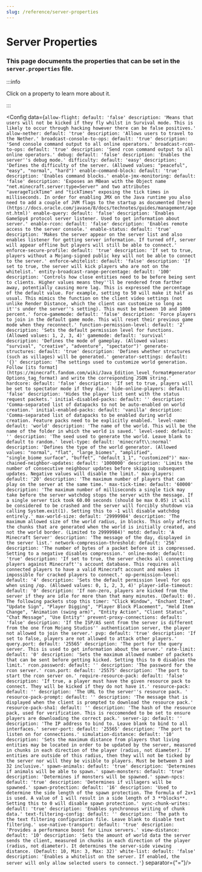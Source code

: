 ```yaml
---
slug: /reference/server-properties
---
```


# Server Properties


### This page documents the properties that can be set in the `server.properties` file.

:::info

Click on a property to learn more about it.

:::

<Config data={`
allow-flight:
  default: 'false'
  description: 'Means that users will not be kicked if they fly whilst in Survival mode. This is likely to occur through
    hacking however there can be false positives.'
allow-nether:
  default: 'true'
  description: 'Allows users to travel to the Nether.'
broadcast-console-to-ops:
  default: 'true'
  description: 'Send console command output to all online operators.'
broadcast-rcon-to-ops:
  default: 'true'
  description: 'Send rcon command output to all online operators.'
debug:
  default: 'false'
  description: 'Enables the server''s debug mode.'
difficulty:
  default: 'easy'
  description: 'Defines the difficulty of the server. (Allowed values: "peaceful", "easy", "normal", "hard")'
enable-command-block:
  default: 'true'
  description: 'Enables command blocks.'
enable-jmx-monitoring:
  default: 'false'
  description: 'Exposes an MBean with the Object name "net.minecraft.server:type=Server" and two attributes
    "averageTickTime" and "tickTimes" exposing the tick times in milliseconds. In order for enabling JMX on
    the Java runtime you also need to add a couple of JVM flags to the startup as documented
    [here](https://docs.oracle.com/javase/8/docs/technotes/guides/management/agent.html)'
enable-query:
  default: 'false'
  description: 'Enables GameSpy4 protocol server listener. Used to get information about server.'
enable-rcon:
  default: 'false'
  description: 'Enables remote access to the server console.'
enable-status:
  default: 'true'
  description: 'Makes the server appear on the server list and also enables listener for getting server
    information. If turned off, server will appear offline but players will still be able to connect.'
enforce-secure-profile:
  default: 'true'
  description: 'If set to true, players without a Mojang-signed public key will not be able to connect to the server.'
enforce-whitelist:
  default: 'false'
  description: 'If set to true, the server will kick players who are not on the whitelist.'
entity-broadcast-range-percentage:
  default: '100'
  description: 'Controls how close entities need to be before being sent to clients. Higher values means they''ll
    be rendered from farther away, potentially causing more lag. This is expressed the percentage of the default
    value. For example, setting to 50 will make it half as usual. This mimics the function on the client video
    settings (not unlike Render Distance, which the client can customize so long as it''s under the server''s
    setting). This must be between 10 and 1000 percent.'
force-gamemode:
  default: 'false'
  description: 'Force players to join in the default game mode. This will reset their previous game mode when they
    reconnect.'
function-permission-level:
  default: '2'
  description: 'Sets the default permission level for functions. (Allowed values: 1, 2, 3, 4)'
gamemode:
  default: 'survival'
  description: 'Defines the mode of gameplay. (Allowed values: "survival", "creative", "adventure", "spectator")'
generate-structures:
  default: 'true'
  description: 'Defines whether structures (such as villages) will be generated.'
generator-settings:
  default: '{}'
  description: 'The settings used to customize world generation. Follow
    [its format](https://minecraft.fandom.com/wiki/Java_Edition_level_format#generatorOptions_tag_format) and
    write the corresponding JSON string.'
hardcore:
  default: 'false'
  description: 'If set to true, players will be set to spectator mode if they die.'
hide-online-players:
  default: 'false'
  description: 'Hides the player list sent with the status request packets.'
initial-disabled-packs:
  default: ''
  description: 'Comma-separated list of datapacks to not be auto-enabled on world creation.'
initial-enabled-packs:
  default: 'vanilla'
  description: 'Comma-separated list of datapacks to be enabled during world creation. Feature packs need
    to be explicitly enabled.'
level-name:
  default: 'world'
  description: 'The name of the world. This will be the name of the folder in which the world is saved.'
level-seed:
  default: ''
  description: 'The seed used to generate the world. Leave blank to default to random.'
level-type:
  default: 'minecraft\\:normal'
  description: 'Defines the type of the world generator. (Allowed values: "normal", "flat", "large_biomes",
    "amplified", "single_biome_surface", "buffet", "default_1_1", "customized")'
max-chained-neighbor-updates:
  default: '1000000'
  description: 'Limits the number of consecutive neighbour updates before skipping subsequent updates. Negative
    values will disable the limit.'
max-players:
  default: '20'
  description: 'The maximum number of players that can play on the server at the same time.'
max-tick-time:
  default: '60000'
  description: 'The maximum number of milliseconds a single tick may take before the server watchdog stops the
    server with the message. If a single server tick took 60.00 seconds (should be max 0.05) it will be considered to be
    crashed and the server will forcibly shutdown via calling System.exit(1). Setting this to -1 will disable watchdog
    entirely.'
max-world-size:
  default: '29999984'
  description: 'The maximum allowed size of the world radius, in blocks. This only affects the chunks that are
    generated when the world is initially created, and not the world border. (Limited to 29999984)'
motd:
  default: 'A Minecraft Server'
  description: 'The message of the day, displayed in the server list.'
network-compression-threshold:
  default: '256'
  description: 'The number of bytes of a packet before it is compressed. Setting to a negative disables compression.'
online-mode:
  default: 'true'
  description: 'If set to true, the server checks all connecting players against Minecraft''s account database.
    This requires all connected players to have a valid Minecraft account and makes it impossible for cracked
    players to connect.'
op-permission-level:
  default: '4'
  description: 'Sets the default permission level for ops when using /op. (Allowed values: 0, 1, 2, 3, 4)'
player-idle-timeout:
  default: '0'
  description: 'If non-zero, players are kicked from the server if they are idle for more than that many minutes.
    (Default: 0). The following packets stop this timer: "Click Window", "Enchant Item", "Update Sign",
    "Player Digging", "Player Block Placement", "Held Item Change", "Animation (swing arm)", "Entity Action",
    "Client Status", "Chat Message", "Use Entity"'
prevent-proxy-connections:
  default: 'false'
  description: 'If the ISP/AS sent from the server is different from the one from Mojang Studios'' authentication
    server, the player not allowed to join the server.'
pvp:
  default: 'true'
  description: 'If set to false, players are not allowed to attack other players.'
query.port:
  default: '25565'
  description: 'The port for the query server. This is used to get information about the server.'
rate-limit:
  default: '0'
  description: 'Sets the maximum allowed number of packets that can be sent before getting kicked. Setting this to 0
    disables the limit.'
rcon.password:
  default: ''
  description: 'The password for the rcon server.'
rcon.port:
  default: '25575'
  description: 'The port to start the rcon server on.'
require-resource-pack:
  default: 'false'
  description: 'If true, a player must have the given resource pack to connect. They will be kicked if they do not
    have it.'
resource-pack:
  default: ''
  description: 'The URL to the server''s resource pack. '
resource-pack-prompt:
  default: ''
  description: 'The message that is displayed when the client is prompted to download the resource pack.'
resource-pack-sha1:
  default: ''
  description: 'The hash of the resource pack, used for verification. This is reccomended to be set to ensure
    players are downloading the correct pack.'
server-ip:
  default: ''
  description: 'The IP address to bind to. Leave blank to bind to all interfaces.'
server-port:
  default: '25565'
  description: 'The port to listen on for connections.'
simulation-distance:
  default: '10'
  description: 'Sets the maximum distance from players that living entities may be located in order to be
    updated by the server, measured in chunks in each direction of the player (radius, not diameter).
    If entities are outside of this radius, then they will not be ticked by the server nor will they be
    visible to players. Must be between 3 and 32 inclusive.'
spawn-animals:
  default: 'true'
  description: 'Determines if animals will be able to spawn.'
spawn-monsters:
  default: 'true'
  description: 'Determines if monsters will be spawned.'
spawn-npcs:
  default: 'true'
  description: 'Determines if villagers will be spawned.'
spawn-protection:
  default: '16'
  description: 'Used to determine the side length of the spawn protection. The formula of 2x+1 is used. A value of 1
    will result in a side length of 3 **blocks**. Setting this to 0 will disable spawn protection.'
sync-chunk-writes:
  default: 'true'
  description: 'Enables synchronous writing of chunk data.'
text-filtering-config:
  default: ''
  description: 'The path to the text filtering configuration file. Leave blank to disable text filtering.'
use-native-transport:
  default: 'true'
  description: 'Provides a performance boost for Linux servers.'
view-distance:
  default: '10'
  description: 'Sets the amount of world data the server sends the client, measured in chunks in each direction
    of the player (radius, not diameter). It determines the server-side viewing distance. (Default: 10, Min: 3,
    Max: 32)'
white-list:
  default: 'false'
  description: 'Enables a whitelist on the server. If enabled, the server will only allow selected users to connect.'
`} separator={"="}/>
